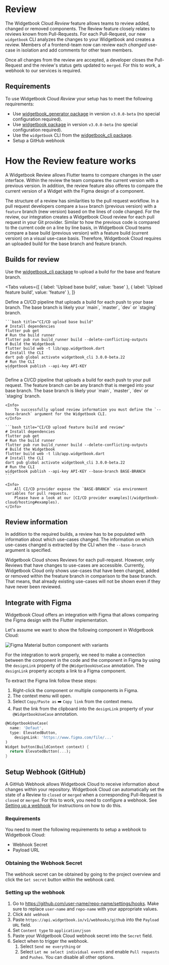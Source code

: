 # Review

The Widgetbook Cloud _Review_ feature allows teams to review added, changed or removed components.
The Review feature closely relates to reviews known from Pull-Requests. 
For each Pull-Request, our new `widgetbook` CLI analyzes the changes to your Widgetbook and creates a review.
Members of a frontend-team now can review each _changed_ use-case in isolation and add comments for other team members.

Once all changes from the review are accepted, a developer closes the Pull-Request and the review's status gets updated to `merged`.
For this to work, a webhook to our services is required.

## Requirements

To use Widgetbook Cloud _Review_ your setup has to meet the following requirements:
- Use [widgetbook_generator package](https://pub.dev/packages/widgetbook_generator) in version `v3.0.0-beta` (no special configuration required).
- Use [widgetbook package](https://pub.dev/packages/widgetbook) in version `v3.0.0-beta` (no special configuration required).
- Use the `widgetbook` CLI from the [widgetbook_cli package](https://pub.dev/packages/widgetbook_cli).
- Setup a GitHub webhook

# How the Review feature works

A Widgetbook Review allows Flutter teams to compare changes in the user interface.
Within the review the team compares the current version with a previous version. 
In addition, the review feature also offeres to compare the current version of a Widget with the Figma design of a component.

The structure of a review has similarities to the pull request workflow.
In a pull request developers compare a `base` branch (previous version) with a `feature` branch (new version) based on the lines of code changed.
For the review, our integration creates a Widgetbook Cloud review for each pull request in your Git provider.
Similar to how the previous code is compared to the current code on a line by line basis, in Widgetbook Cloud teams compare a base build (previous version) with a feature build (current version) on a visual use-case basis.
Therefore, Widgetbook Cloud requires an uploaded build for the base branch and feature branch.

## Builds for review
Use the [widgetbook_cli package](https://pub.dev/packages/widgetbook_cli) to upload a build for the base and feature branch.

<Tabs
  values={[
    { label: 'Upload base build', value: 'base' },
    { label: 'Upload feature build', value: 'feature' },
  ]}
>
  <TabItem value="base">
    Define a CI/CD pipeline that uploads a build for each push to your base branch.
    The base branch is likely your `main`, `master`, `dev` or `staging` branch.

    ```bash title="CI/CD upload base build"
    # Install dependencies
    flutter pub get
    # Run the build runner
    flutter pub run build_runner build --delete-conflicting-outputs
    # Build the Widgetbook
    flutter build web -t lib/app.widgetbook.dart
    # Install the CLI
    dart pub global activate widgetbook_cli 3.0.0-beta.22
    # Run the CLI
    widgetbook publish --api-key API-KEY
    ```
  </TabItem>
  <TabItem value="feature">
    Define a CI/CD pipeline that uploads a build for each push to your pull request.
    The feature branch can be any branch that is merged into your base branch.
    The base branch is likely your `main`, `master`, `dev` or `staging` branch.

    <Info>
        To successfully upload review information you must define the `--base-branch` argument for the Widgetbook CLI.
    </Info>

    ```bash title="CI/CD upload feature build and review"
    # Install dependencies
    flutter pub get
    # Run the build runner
    flutter pub run build_runner build --delete-conflicting-outputs
    # Build the Widgetbook
    flutter build web -t lib/app.widgetbook.dart
    # Install the CLI
    dart pub global activate widgetbook_cli 3.0.0-beta.22
    # Run the CLI
    widgetbook publish --api-key API-KEY --base-branch BASE-BRANCH
    ```

    <Info>
        All CI/CD provider expose the `BASE-BRANCH` via environment variables for pull requests. 
        Please have a look at our [CI/CD provider examples](/widgetbook-cloud/hosting#examples).
    </Info> 
  </TabItem>
</Tabs>

## Review information

In addition to the required builds, a review has to be populated with information about which use-cases changed.
The information on which use-cases changed is extracted by the CLI when the `--base-branch` argument is specified.

<Info>
    Widgetbook Cloud shows Reviews for each pull-request. 
    However, only Reviews that have changes to use-cases are accessible.
</Info>

<Warning>
    Currently, Widgetbook Cloud only shows use-cases that have been changed, added or removed within the freature branch in comparison to the base branch. 
    That means, that already existing use-cases will not be shown even if they have never been reviewed.
</Warning>

## Integrate with Figma

Widgetbook Cloud offers an integration with Figma that allows comparing the Figma design with the Flutter implementation. 

Let's assume we want to show the following component in Widgetbook Cloud:

<Image 
    zoom
    src="/assets/getting-started/figma-button-component.svg" 
    alt="Figma Material button component with variants" 
    caption="Figma Material button component with variants" 
/>

For the integration to work properly, we need to make a connection between the component in the code and the component in Figma by using the `designLink` property of the `@WidgetbookUseCase` annotation. 
The `designLink` property accepts a link to a Figma component. 

To extract the Figma link follow these steps:
1. Right-click the component or multiple components in Figma. 
1. The context menu will open. 
1. Select `Copy/Paste as` ➡️ `Copy link` from the context menu.
1. Past the link from the clipboard into the `designLink` property of your `@WidgetbookUseCase` annotation.

```dart title="designLink example"
@WidgetbookUseCase(
  name: 'Defaut',
  type: ElevatedButton,
	designLink: 'https://www.figma.com/file/...'
)
Widget button(BuildContext context) {
  return ElevatedButton(...);
}
```

## Setup Webhook (GitHub)

A GitHub Webhook allows Widgetbook Cloud to receive information about changes within your repository.
Widgetbook Cloud can automatically set the state of a Review to `closed` or `merged` when a corresponding Pull-Request is `closed` or `merged`.
For this to work, you need to configure a webhook. 
See [Setting up a webhook](https://docs.github.com/en/developers/webhooks-and-events/webhooks/creating-webhooks#setting-up-a-webhook) for instructions on how to do this.

### Requirements

You need to meet the following requirements to setup a webhook to Widgetbook Cloud:
- Webhook Secret
- Payload URL

### Obtaining the Webhook Secret

The webhook secret can be obtained by going to the project overview and click the `Get secret` button within the webhook card.

### Setting up the webhook

1. Go to https://github.com/user-name/repo-name/settings/hooks. Make sure to replace `user-name` and `repo-name` with your appropriate values.
1. Click `Add webhook`
1. Paste `https://api.widgetbook.io/v1/webhooks/github` into the `Payload URL` field.
1. Set `Content type` to `application/json`
1. Paste your Widgetbook Cloud webhook secret into the `Secret` field.
1. Select when to trigger the webhook.
    1. Select `Send me everything` or
    2. Select `Let me select individual events` and enable `Pull requests` and `Pushes`. You can disable all other options. 
